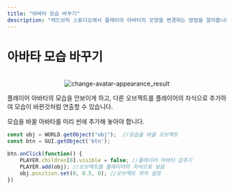 ```yaml
---
title: "아바타 모습 바꾸기"
description: "레드브릭 스튜디오에서 플레이어 아바타의 모양을 변경하는 방법을 알아봅니다."
---
```


# 아바타 모습 바꾸기

<br/>
<center>
  <img src='/images/snippet/3d-object/change-avatar-appearance_result.gif' alt='change-avatar-appearance_result' loading="lazy" decoding="async" style={{width: '75%'}}/>
</center>

플레이어 아바타의 모습을 안보이게 하고, 다른 오브젝트를 플레이어의 자식으로 추가하여 모습이 바뀐것처럼 연출할 수 있습니다.  

<Callout type="warning">
  모습을 바꿀 아바타를 미리 씬에 추가해 놓아야 합니다.
</Callout>

```js showLineNumbers copy
const obj = WORLD.getObject("obj");  //모습을 바꿀 오브젝트
const btn = GUI.getObject('btn');

btn.onClick(function() {
    PLAYER.children[0].visible = false; //플레이어 아바타 감추기
    PLAYER.add(obj); //오브젝트를 플레이어의 자식으로 넣음
    obj.position.set(0, 0.5, 0); //오브젝트 위치 설정
})
```